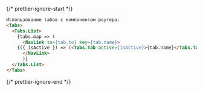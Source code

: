 
<Meta title="Components/Tabs/WithRouting" />

{/* prettier-ignore-start */}
```html
Использование табов с компонентом роутера:
<Tabs>
  <Tabs.List>
    {tabs.map => (
      <NavLink to={tab.to} key={tab.name}>
    {({ isActive }) => (<Tabs.Tab active={isActive}>{tab.name}</Tabs.Tab>)}
      </NavLink>
      )}
  </Tabs.List>
</Tabs>
```
{/* prettier-ignore-end */}

